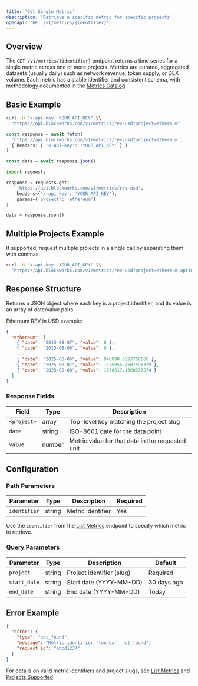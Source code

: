 ```yaml
---
title: 'Get Single Metric'
description: 'Retrieve a specific metric for specific projects'
openapi: 'GET /v1/metrics/{identifier}'
---
```



## Overview

The `GET /v1/metrics/{identifier}` endpoint returns a time series for a single metric across one or more projects.
Metrics are curated, aggregated datasets (usually daily) such as network revenue, token supply, or DEX volume.
Each metric has a stable identifier and consistent schema, with methodology documented in the [Metrics Catalog](/metrics).

## Basic Example

<CodeGroup>

```bash cURL
curl -H "x-api-key: YOUR_API_KEY" \\
  "https://api.blockworks.com/v1/metrics/rev-usd?project=ethereum"
```

```typescript TypeScript
const response = await fetch(
  'https://api.blockworks.com/v1/metrics/rev-usd?project=ethereum',
  { headers: { 'x-api-key': 'YOUR_API_KEY' } }
)

const data = await response.json()
```

```python Python
import requests

response = requests.get(
    'https://api.blockworks.com/v1/metrics/rev-usd',
    headers={'x-api-key': 'YOUR_API_KEY'},
    params={'project': 'ethereum'}
)

data = response.json()
```

</CodeGroup>

## Multiple Projects Example

If supported, request multiple projects in a single call by separating them with commas:

```bash
curl -H "x-api-key: YOUR_API_KEY" \\
  "https://api.blockworks.com/v1/metrics/rev-usd?project=ethereum,optimism,arbitrum"
```

## Response Structure

Returns a JSON object where each key is a project identifier, and its value is an array of date/value pairs.

Ethereum REV in USD example:

```json
{
  "ethereum": [
    { "date": "2015-08-07", "value": 0 },
    { "date": "2015-08-08", "value": 0 },
    ...
    { "date": "2025-08-06", "value": 948090.6293758566 },
    { "date": "2025-08-07", "value": 1175055.4507596379 },
    { "date": "2025-08-08", "value": 1370617.1360337874 }
  ]
}
```

### Response Fields

| Field | Type | Description |
|-------|------|-------------|
| `<project>` | array | Top-level key matching the project slug |
| `date` | string | ISO-8601 date for the data point |
| `value` | number | Metric value for that date in the requested unit |

## Configuration

### Path Parameters

| Parameter | Type | Description | Required |
|-----------|------|-------------|----------|
| `identifier` | string | Metric identifier | Yes |

Use the `identifier` from the [List Metrics](/api-reference/metrics/list) endpoint to specify which metric to retrieve.

### Query Parameters

| Parameter | Type | Description | Default |
|-----------|------|-------------|---------|
| `project` | string | Project identifier (slug) | Required |
| `start_date` | string | Start date (YYYY-MM-DD) | 30 days ago |
| `end_date` | string | End date (YYYY-MM-DD) | Today |

## Error Example

```json
{
  "error": {
    "type": "not_found",
    "message": "Metric identifier 'foo-bar' not found",
    "request_id": "abcd1234"
  }
}
```

For details on valid metric identifiers and project slugs, see [List Metrics](/api-reference/metrics/list) and [Projects Supported](/projects-supported).
